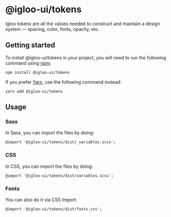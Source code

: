 
<Meta title="Design Tokens/Acceuil" />

# @igloo-ui/tokens

Igloo tokens are all the values needed to construct and maintain a design system — spacing, color, fonts, opacity, etc..

## Getting started

To install @igloo-ui/tokens in your project, you will need to run the following command using [npm](https://www.npmjs.com/):

```
npm install @igloo-ui/tokens
```

If you prefer [Yarn](https://classic.yarnpkg.com/en/), use the following command instead:

```
yarn add @igloo-ui/tokens
```

## Usage

### Sass

In Sass, you can import the files by doing:

```
@import '@igloo-ui/tokens/dist/_variables.scss';
```

### CSS

In CSS, you can import the files by doing:

```
@import '@igloo-ui/tokens/dist/variables.scss';
```

### Fonts

You can also do it via CSS Import:

```
@import '@igloo-ui/tokens/dist/fonts.css';
```
